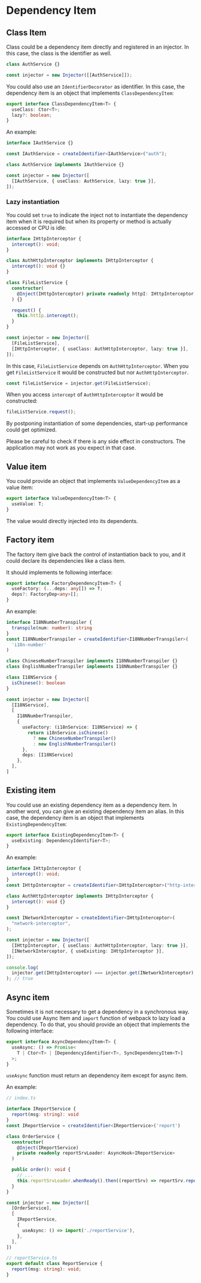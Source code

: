 
# Dependency Item

## Class Item

Class could be a dependency item directly and registered in an injector. In this case, the class is the identifier as well.

```ts
class AuthService {}

const injector = new Injector([[AuthService]]);
```

You could also use an `IdentifierDecorator` as identifier. In this case, the dependency item is an object that implements `ClassDependencyItem`:

```ts
export interface ClassDependencyItem<T> {
  useClass: Ctor<T>;
  lazy?: boolean;
}
```

An example:

```ts
interface IAuthService {}

const IAuthService = createIdentifier<IAuthService>("auth");

class AuthService implements IAuthService {}

const injector = new Injector([
  [IAuthService, { useClass: AuthService, lazy: true }],
]);
```

### Lazy instantiation

You could set `true` to indicate the inject not to instantiate the dependency item when it is required but when its property or method is actually accessed or CPU is idle:

```ts highlight=21
interface IHttpInterceptor {
  intercept(): void;
}

class AuthHttpInterceptor implements IHttpInterceptor {
  intercept(): void {}
}

class FileListService {
  constructor(
    @Inject(IHttpInterceptor) private readonly httpI: IHttpInterceptor,
  ) {}

  request() {
    this.httIp.intercept();
  }
}

const injector = new Injector([
  [FileListService],
  [IHttpInterceptor, { useClass: AuthHttpInterceptor, lazy: true }],
]);
```

In this case, `FileListService` depends on `AuthHttpInterceptor`. When you get `FileListService` it would be constructed but nor `AuthHttpInterceptor`.

```ts
const fileListService = injector.get(FileListService);
```

When you access `intercept` of `AuthHttpInterceptor` it would be constructed:

```ts
fileListService.request();
```

By postponing instantiation of some dependencies, start-up performance could get optimized.

<Callout>
  Please be careful to check if there is any side effect in constructors. The
  application may not work as you expect in that case.
</Callout>

## Value item

You could provide an object that implements `ValueDependencyItem` as a value item:

```ts
export interface ValueDependencyItem<T> {
  useValue: T;
}
```

The value would directly injected into its dependents.

## Factory item

The factory item give back the control of instantiation back to you, and it could declare its dependencies like a class item.

It should implements te following interface:

```ts
export interface FactoryDependencyItem<T> {
  useFactory: (...deps: any[]) => T;
  deps?: FactoryDep<any>[];
}
```

An example:

```ts
interface I18NNumberTranspiler {
  transpile(num: number): string
}
const I18NNumberTranspiler = createIdentifier<I18NNumberTranspiler>(
  'i18n-number'
)

class ChineseNumberTranspiler implements I18NNumberTranspiler {}
class EnglishNumberTranspiler implements I18NNumberTranspiler {}

class I18NService {
  isChinese(): boolean
}

const injector = new Injector([
  [I18NService],
  [
    I18NNumberTranspiler,
    {
      useFactory: (i18nService: I18NService) => {
        return i18nService.isChinese()
          ? new ChineseNumberTranspiler()
          : new EnglishNumberTranspiler()
      },
      deps: [I18NService]
    },
  ],
]
```

## Existing item

You could use an existing dependency item as a dependency item. In another word, you can give an existing dependency item an alias. In this case, the dependency item is an object that implements `ExistingDependencyItem`:

```ts
export interface ExistingDependencyItem<T> {
  useExisting: DependencyIdentifier<T>;
}
```

An example:

```ts
interface IHttpInterceptor {
  intercept(): void;
}
const IHttpInterceptor = createIdentifier<IHttpInterceptor>("http-interceptor");

class AuthHttpInterceptor implements IHttpInterceptor {
  intercept(): void {}
}

const INetworkInterceptor = createIdentifier<IHttpInterceptor>(
  "network-interceptor",
);

const injector = new Injector([
  [IHttpInterceptor, { useClass: AuthHttpInterceptor, lazy: true }],
  [INetworkInterceptor, { useExisting: IHttpInterceptor }],
]);

console.log(
  injector.get(IHttpInterceptor) === injector.get(INetworkInterceptor),
); // true
```

## Async item

Sometimes it is not necessary to get a dependency in a synchronous way. You could use Async Item and `import` function of webpack to lazy load a dependency. To do that, you should provide an object that implements the following interface:

```ts
export interface AsyncDependencyItem<T> {
  useAsync: () => Promise<
    T | Ctor<T> | [DependencyIdentifier<T>, SyncDependencyItem<T>]
  >;
}
```

`useAsync` function must return an dependency item except for async item.

An example:

```ts highlight=10-11,16,25
// index.ts

interface IReportService {
  report(msg: string): void
}
const IReportService = createIdentifier<IReportService>('report')

class OrderService {
  constructor(
    @Inject(IReportService)
    private readonly reportSrvLoader: AsyncHook<IReportService>
  )

  public order(): void {
    // ...
    this.reportSrvLoader.whenReady().then((reportSrv) => reportSrv.report(''))
  }
}

const injector = new Injector([
  [OrderService],
  [
    IReportService,
    {
      useAsync: () => import('./reportService'),
    },
  ],
])
```

```ts
// reportService.ts
export default class ReportService {
  report(msg: string): void;
}
```
